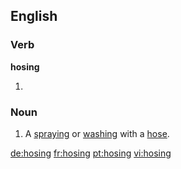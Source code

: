 ==English==
===Verb===
'''hosing'''
# {{present participle of|[[hose]]}}

===Noun===
{{en-noun}}

# A [[spray]]ing or [[wash]]ing with a [[hose]].

[[de:hosing]]
[[fr:hosing]]
[[pt:hosing]]
[[vi:hosing]]